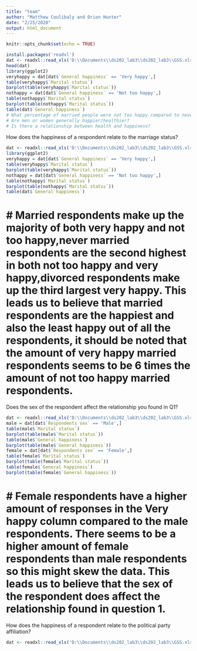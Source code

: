 ```yaml
---
title: "team"
author: "Matthew Coulibaly and Orion Hunter"
date: "2/25/2020"
output: html_document
---
```


```r
knitr::opts_chunk$set(echo = TRUE)
```

```r
install.packages('readxl')
dat <- readxl::read_xls('D:\\Documents\\ds202_lab3\\ds202_lab3\\GSS.xls')
head(dat)
library(ggplot2)
veryhappy = dat[dat$`General happiness` == 'Very happy',]
table(veryhappy$`Marital status`)
barplot(table(veryhappy$`Marital status`))
nothappy = dat[dat$`General happiness` == 'Not too happy',]
table(nothappy$`Marital status`)
barplot(table(nothappy$`Marital status`))
table(dat$`General happiness`)
# What percentage of married people were not too happy compared to never married?
# Are men or women generally happier/healthier?
# Is there a relationship between health and happiness?
```
How does the happiness of a respondent relate to the marriage status?
```r
dat <- readxl::read_xls('D:\\Documents\\ds202_lab3\\ds202_lab3\\GSS.xls')
library(ggplot2)
veryhappy = dat[dat$`General happiness` == 'Very happy',]
table(veryhappy$`Marital status`)
barplot(table(veryhappy$`Marital status`))
nothappy = dat[dat$`General happiness` == 'Not too happy',]
table(nothappy$`Marital status`)
barplot(table(nothappy$`Marital status`))
table(dat$`General happiness`)
```
# # Married respondents make up the majority of both very happy and not too happy,never married respondents are the second highest in both not too happy and very happy,divorced respondents make up the third largest very happy. This leads us to believe that married respondents are the happiest and also the least happy out of all the respondents, it should be noted that the amount of very happy married respondents seems to be 6 times the amount of not too happy married respondents. 

Does the sex of the respondent affect the relationship you found in Q1?
```r
dat <- readxl::read_xls('D:\\Documents\\ds202_lab3\\ds202_lab3\\GSS.xls')
male = dat[dat$`Respondents sex` == 'Male',]
table(male$`Marital status`)
barplot(table(male$`Marital status`))
table(male$`General happiness`)
barplot(table(male$`General happiness`))
female = dat[dat$`Respondents sex` == 'Female',]
table(female$`Marital status`)
barplot(table(female$`Marital status`))
table(female$`General happiness`)
barplot(table(female$`General happiness`))
```
# # Female respondents have a higher amount of responses in the Very happy column compared to the male respondents. There seems to be a higher amount of female respondents than male respondents so this might skew the data. This leads us to believe that the sex of the respondent does affect the relationship found in question 1.

How does the happiness of a respondent relate to the political party affiliation?
```r
dat <- readxl::read_xls('D:\\Documents\\ds202_lab3\\ds202_lab3\\GSS.xls')
```